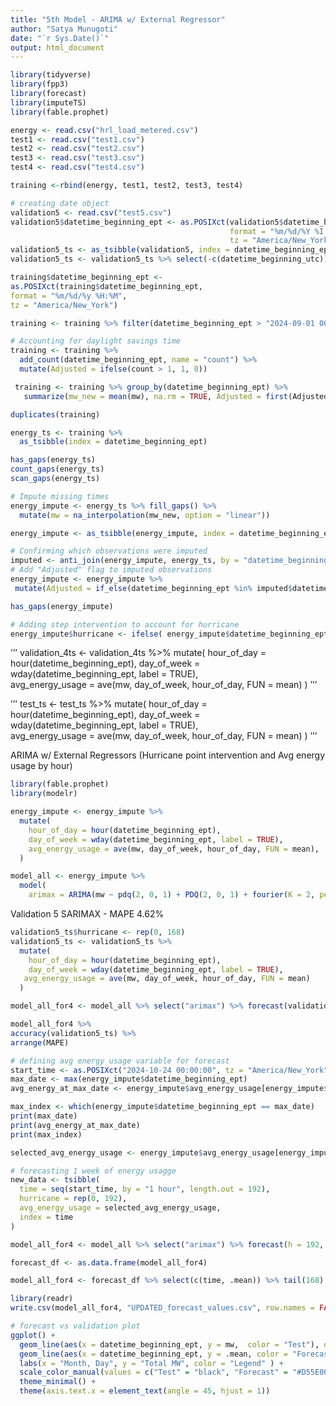 ```yaml
---
title: "5th Model - ARIMA w/ External Regressor"
author: "Satya Munugoti"
date: "`r Sys.Date()`"
output: html_document
---
```


```r
library(tidyverse)
library(fpp3)
library(forecast)
library(imputeTS)
library(fable.prophet)
```

```r
energy <- read.csv("hrl_load_metered.csv")
test1 <- read.csv("test1.csv")
test2 <- read.csv("test2.csv")
test3 <- read.csv("test3.csv")
test4 <- read.csv("test4.csv")
```

```r
training <-rbind(energy, test1, test2, test3, test4)
```

```r
# creating date object
validation5 <- read.csv("test5.csv")
validation5$datetime_beginning_ept <- as.POSIXct(validation5$datetime_beginning_ept,
                                                 format = "%m/%d/%Y %I:%M:%S %p",
                                                 tz = "America/New_York")
validation5_ts <- as_tsibble(validation5, index = datetime_beginning_ept)
validation5_ts <- validation5_ts %>% select(-c(datetime_beginning_utc))

```

```r
training$datetime_beginning_ept <-
as.POSIXct(training$datetime_beginning_ept,
format = "%m/%d/%y %H:%M",
tz = "America/New_York")

training <- training %>% filter(datetime_beginning_ept > "2024-09-01 00:00:00")
```

```r
# Accounting for daylight savings time
training <- training %>%
  add_count(datetime_beginning_ept, name = "count") %>%
  mutate(Adjusted = ifelse(count > 1, 1, 0))

 training <- training %>% group_by(datetime_beginning_ept) %>% 
   summarize(mw_new = mean(mw), na.rm = TRUE, Adjusted = first(Adjusted)) 

duplicates(training)

energy_ts <- training %>%
  as_tsibble(index = datetime_beginning_ept)

has_gaps(energy_ts)
count_gaps(energy_ts)
scan_gaps(energy_ts)
```

```r
# Impute missing times
energy_impute <- energy_ts %>% fill_gaps() %>%
  mutate(mw = na_interpolation(mw_new, option = "linear"))

energy_impute <- as_tsibble(energy_impute, index = datetime_beginning_ept)
```

```r
# Confirming which observations were imputed
imputed <- anti_join(energy_impute, energy_ts, by = "datetime_beginning_ept") 
# Add "Adjusted" flag to imputed observations
energy_impute <- energy_impute %>%
 mutate(Adjusted = if_else(datetime_beginning_ept %in% imputed$datetime_beginning_ept, 1, 0)) 
```

```r
has_gaps(energy_impute)
```

```r
# Adding step intervention to account for hurricane 
energy_impute$hurricane <- ifelse( energy_impute$datetime_beginning_ept >= as.POSIXct("2024-09-26 00:00:00", tz = "America/New_York") & energy_impute$datetime_beginning_ept < as.POSIXct("2024-09-28 00:00:00", tz = "America/New_York"),1, 0)
```
'''
validation_4ts <- validation_4ts %>%
  mutate(
    hour_of_day = hour(datetime_beginning_ept), 
    day_of_week = wday(datetime_beginning_ept, label = TRUE),  
   avg_energy_usage = ave(mw, day_of_week, hour_of_day, FUN = mean)
  )
'''

'''
test_ts <- test_ts %>%
  mutate(
    hour_of_day = hour(datetime_beginning_ept), 
    day_of_week = wday(datetime_beginning_ept, label = TRUE),  
   avg_energy_usage = ave(mw, day_of_week, hour_of_day, FUN = mean)
  )
'''

ARIMA w/ External Regressors (Hurricane point intervention and Avg energy usage by hour)
```r
library(fable.prophet)
library(modelr)

energy_impute <- energy_impute %>%
  mutate(
    hour_of_day = hour(datetime_beginning_ept), 
    day_of_week = wday(datetime_beginning_ept, label = TRUE),  
    avg_energy_usage = ave(mw, day_of_week, hour_of_day, FUN = mean),
  )

model_all <- energy_impute %>%
  model(
    arimax = ARIMA(mw ~ pdq(2, 0, 1) + PDQ(2, 0, 1) + fourier(K = 2, period = 24) + hurricane + 1 + avg_energy_usage)) 
```


Validation 5
SARIMAX - MAPE 4.62%

```r
validation5_ts$hurricane <- rep(0, 168)
validation5_ts <- validation5_ts %>%
  mutate(
    hour_of_day = hour(datetime_beginning_ept), 
    day_of_week = wday(datetime_beginning_ept, label = TRUE),  
   avg_energy_usage = ave(mw, day_of_week, hour_of_day, FUN = mean)
  )

model_all_for4 <- model_all %>% select("arimax") %>% forecast(validation5_ts)

model_all_for4 %>%
accuracy(validation5_ts) %>%
arrange(MAPE)
```

```r
# defining avg energy usage variable for forecast
start_time <- as.POSIXct("2024-10-24 00:00:00", tz = "America/New_York")
max_date <- max(energy_impute$datetime_beginning_ept)
avg_energy_at_max_date <- energy_impute$avg_energy_usage[energy_impute$datetime_beginning_ept == max_date]

max_index <- which(energy_impute$datetime_beginning_ept == max_date)
print(max_date)
print(avg_energy_at_max_date)
print(max_index)

selected_avg_energy_usage <- energy_impute$avg_energy_usage[energy_impute$datetime_beginning_ept >= as.POSIXct("2024-10-10 00:00:00", tz = "America/New_York") & energy_impute$datetime_beginning_ept <= as.POSIXct("2024-10-17 23:00:00", tz = "America/New_York")]
```


```r
# forecasting 1 week of energy usagge 
new_data <- tsibble(
  time = seq(start_time, by = "1 hour", length.out = 192),
  hurricane = rep(0, 192),
  avg_energy_usage = selected_avg_energy_usage,
  index = time
)

model_all_for4 <- model_all %>% select("arimax") %>% forecast(h = 192, new_data = new_data)

forecast_df <- as.data.frame(model_all_for4)

model_all_for4 <- forecast_df %>% select(c(time, .mean)) %>% tail(168)
```

```r
library(readr)
write.csv(model_all_for4, "UPDATED_forecast_values.csv", row.names = FALSE)
```

```r
# forecast vs validation plot
ggplot() +
  geom_line(aes(x = datetime_beginning_ept, y = mw,  color = "Test"), data = validation5_ts) + 
  geom_line(aes(x = datetime_beginning_ept, y = .mean, color = "Forecast"), data = model_all_for4) +  
  labs(x = "Month, Day", y = "Total MW", color = "Legend" ) + 
  scale_color_manual(values = c("Test" = "black", "Forecast" = "#D55E00")) + 
  theme_minimal() +
  theme(axis.text.x = element_text(angle = 45, hjust = 1)) 
```
